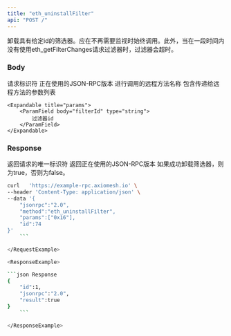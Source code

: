 ```yaml
---
title: "eth_uninstallFilter"
api: "POST /"
---
```


卸载具有给定id的筛选器。应在不再需要监视时始终调用。此外，当在一段时间内没有使用eth_getFilterChanges请求过滤器时，过滤器会超时。
### Body

<ParamField body="id" type="number" placeholder="1">
  请求标识符
</ParamField>

<ParamField body="jsonrpc" type="string" placeholder="2.0">
  正在使用的JSON-RPC版本
</ParamField>

<ParamField body="method" type="string" placeholder="eth_uninstallFilter">
  进行调用的远程方法名称
</ParamField>

<ParamField body="params" type="array">
    包含传递给远程方法的参数列表

    <Expandable title="params">
        <ParamField body="filterId" type="string">
            过滤器id
        </ParamField>
    </Expandable>

</ParamField>

### Response

<ResponseField name="id" type="number">
    返回请求的唯一标识符
</ResponseField>

<ResponseField name="jsonrpc" type="string">
    返回正在使用的JSON-RPC版本
</ResponseField>

<ResponseField name="success" type="boolean">
    如果成功卸载筛选器，则为true，否则为false。
</ResponseField>

<RequestExample>

```bash Example Request
curl   'https://example-rpc.axiomesh.io' \
--header 'Content-Type: application/json' \
--data '{
    "jsonrpc":"2.0",
    "method":"eth_uninstallFilter",
    "params":["0x16"],
    "id":74
}'
    ```

</RequestExample>

<ResponseExample>

```json Response
{
    "id":1,
    "jsonrpc":"2.0",
    "result":true
}
    ```

</ResponseExample>
